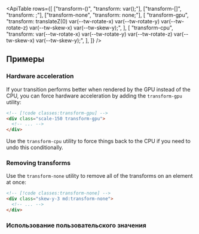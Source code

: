 

<ApiTable
  rows={[
    ["transform-(<custom-property>)", "transform: var(<custom-property>);"],
    ["transform-[<value>]", "transform: <value>;"],
    ["transform-none", "transform: none;"],
    [
      "transform-gpu",
      "transform: translateZ(0) var(--tw-rotate-x) var(--tw-rotate-y) var(--tw-rotate-z) var(--tw-skew-x) var(--tw-skew-y);",
    ],
    [
      "transform-cpu",
      "transform: var(--tw-rotate-x) var(--tw-rotate-y) var(--tw-rotate-z) var(--tw-skew-x) var(--tw-skew-y);",
    ],
  ]}
/>

## Примеры

### Hardware acceleration

If your transition performs better when rendered by the GPU instead of the CPU, you can force hardware acceleration by adding the `transform-gpu` utility:

```html
<!-- [!code classes:transform-gpu] -->
<div class="scale-150 transform-gpu">
  <!-- ... -->
</div>
```

Use the `transform-cpu` utility to force things back to the CPU if you need to undo this conditionally.

### Removing transforms

Use the `transform-none` utility to remove all of the transforms on an element at once:

```html
<!-- [!code classes:transform-none] -->
<div class="skew-y-3 md:transform-none">
  <!-- ... -->
</div>
```

### Использование пользовательского значения

<UsingACustomValue utility="transform" value="matrix(1,2,3,4,5,6)" />
